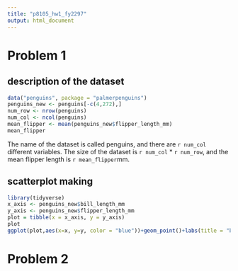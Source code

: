 ```yaml
---
title: "p8105_hw1_fy2297"
output: html_document
---
```




# Problem 1
## description of the dataset
```r
data("penguins", package = "palmerpenguins")
penguins_new <- penguins[-c(4,272),]
num_row <- nrow(penguins)
num_col <- ncol(penguins)
mean_flipper <- mean(penguins_new$flipper_length_mm)
mean_flipper
```
The name of the dataset is called penguins, and there are `r num_col` different variables.
The size of the dataset is `r num_col` * `r num_row`, and the mean flipper length is `r mean_flipper`mm.

## scatterplot making
```r
library(tidyverse)
x_axis <- penguins_new$bill_length_mm
y_axis <- penguins_new$flipper_length_mm
plot = tibble(x = x_axis, y = y_axis)
plot
ggplot(plot,aes(x=x, y=y, color = "blue"))+geom_point()+labs(title = "bill length v.s. flipper length", x = "bill length (mm)",y = "flipper length (mm)")
```

# Problem 2

